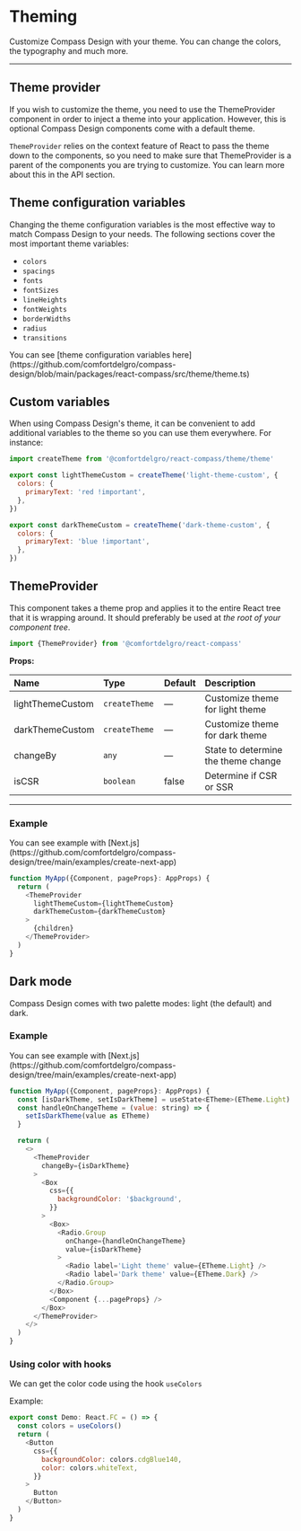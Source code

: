 
# Theming

Customize Compass Design with your theme. You can change the colors, the typography and much more.

---

## Theme provider

If you wish to customize the theme, you need to use the ThemeProvider component in order to inject a theme into your application. However, this is optional Compass Design components come with a default theme.

`ThemeProvider` relies on the context feature of React to pass the theme down to the components, so you need to make sure that ThemeProvider is a parent of the components you are trying to customize. You can learn more about this in the API section.

## Theme configuration variables

Changing the theme configuration variables is the most effective way to match Compass Design to your needs. The following sections cover the most important theme variables:

- `colors`
- `spacings`
- `fonts`
- `fontSizes`
- `lineHeights`
- `fontWeights`
- `borderWidths`
- `radius`
- `transitions`

<Callout>
  You can see [theme configuration variables
  here](https://github.com/comfortdelgro/compass-design/blob/main/packages/react-compass/src/theme/theme.ts)
</Callout>

## Custom variables

When using Compass Design's theme, it can be convenient to add additional variables to the theme so you can use them everywhere. For instance:

```js
import createTheme from '@comfortdelgro/react-compass/theme/theme'

export const lightThemeCustom = createTheme('light-theme-custom', {
  colors: {
    primaryText: 'red !important',
  },
})

export const darkThemeCustom = createTheme('dark-theme-custom', {
  colors: {
    primaryText: 'blue !important',
  },
})
```

## ThemeProvider

This component takes a theme prop and applies it to the entire React tree that it is wrapping around. It should preferably be used at _the root of your component tree_.

```js
import {ThemeProvider} from '@comfortdelgro/react-compass'
```

**Props:**

| Name             | Type           | Default | Description                         |
| :--------------- | :------------- | :------ | :---------------------------------- |
| lightThemeCustom | `createTheme`  | —       | Customize theme for light theme     |
| darkThemeCustom  | `createTheme ` | —       | Customize theme for dark theme      |
| changeBy         | `any`          | —       | State to determine the theme change |
| isCSR            | `boolean`      | false   | Determine if CSR or SSR             |

---

### Example

<Callout>
  You can see example with
  [Next.js](https://github.com/comfortdelgro/compass-design/tree/main/examples/create-next-app)
</Callout>

```js
function MyApp({Component, pageProps}: AppProps) {
  return (
    <ThemeProvider
      lightThemeCustom={lightThemeCustom}
      darkThemeCustom={darkThemeCustom}
    >
      {children}
    </ThemeProvider>
  )
}
```

## Dark mode

Compass Design comes with two palette modes: light (the default) and dark.

### Example

<Callout>
  You can see example with
  [Next.js](https://github.com/comfortdelgro/compass-design/tree/main/examples/create-next-app)
</Callout>

```js
function MyApp({Component, pageProps}: AppProps) {
  const [isDarkTheme, setIsDarkTheme] = useState<ETheme>(ETheme.Light)
  const handleOnChangeTheme = (value: string) => {
    setIsDarkTheme(value as ETheme)
  }

  return (
    <>
      <ThemeProvider
        changeBy={isDarkTheme}
      >
        <Box
          css={{
            backgroundColor: '$background',
          }}
        >
          <Box>
            <Radio.Group
              onChange={handleOnChangeTheme}
              value={isDarkTheme}
            >
              <Radio label='Light theme' value={ETheme.Light} />
              <Radio label='Dark theme' value={ETheme.Dark} />
            </Radio.Group>
          </Box>
          <Component {...pageProps} />
        </Box>
      </ThemeProvider>
    </>
  )
}
```

### Using color with hooks

We can get the color code using the hook `useColors`

Example:

```js
export const Demo: React.FC = () => {
  const colors = useColors()
  return (
    <Button
      css={{
        backgroundColor: colors.cdgBlue140,
        color: colors.whiteText,
      }}
    >
      Button
    </Button>
  )
}
```

